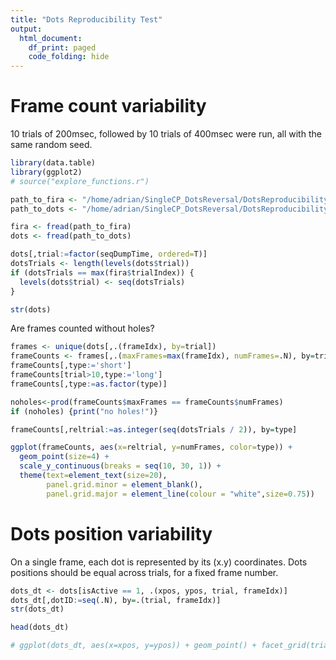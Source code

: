 ```yaml
---
title: "Dots Reproducibility Test"
output:
  html_document:
    df_print: paged
    code_folding: hide
---
```

# Frame count variability
10 trials of 200msec, followed by 10 trials of 400msec were run, all with the same random seed.
```r
library(data.table)
library(ggplot2)
# source("explore_functions.r")
```

```r
path_to_fira <- "/home/adrian/SingleCP_DotsReversal/DotsReproducibilityTest/raw/2019_09_23_14_49/2019_09_23_14_49_FIRA.csv"
path_to_dots <- "/home/adrian/SingleCP_DotsReversal/DotsReproducibilityTest/raw/2019_09_23_14_49/2019_09_23_14_49_dotsPositions.csv"
```

```r
fira <- fread(path_to_fira)
dots <- fread(path_to_dots)
```

```r
dots[,trial:=factor(seqDumpTime, ordered=T)]
dotsTrials <- length(levels(dots$trial))
if (dotsTrials == max(fira$trialIndex)) {
  levels(dots$trial) <- seq(dotsTrials)
}
```

```r
str(dots)
```

Are frames counted without holes?
```r
frames <- unique(dots[,.(frameIdx), by=trial])
frameCounts <- frames[,.(maxFrames=max(frameIdx), numFrames=.N), by=trial]
frameCounts[,type:='short']
frameCounts[trial>10,type:='long']
frameCounts[,type:=as.factor(type)]
```

```r
noholes<-prod(frameCounts$maxFrames == frameCounts$numFrames)
if (noholes) {print("no holes!")}
```

```r
frameCounts[,reltrial:=as.integer(seq(dotsTrials / 2)), by=type]
```

```r
ggplot(frameCounts, aes(x=reltrial, y=numFrames, color=type)) + 
  geom_point(size=4) +
  scale_y_continuous(breaks = seq(10, 30, 1)) +
  theme(text=element_text(size=20),
        panel.grid.minor = element_blank(),
        panel.grid.major = element_line(colour = "white",size=0.75))
```
# Dots position variability
On a single frame, each dot is represented by its (x.y) coordinates. Dots positions should be equal across trials, for a fixed frame number.
```r
dots_dt <- dots[isActive == 1, .(xpos, ypos, trial, frameIdx)]
dots_dt[,dotID:=seq(.N), by=.(trial, frameIdx)]
str(dots_dt)
```

```r
head(dots_dt)
```

```r
# ggplot(dots_dt, aes(x=xpos, y=ypos)) + geom_point() + facet_grid(trial~frameIdx) + theme(text=element_text(size=20))
```

